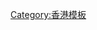 {{Navbox
|name = 香港動物
|title = 香港動物
|listclass = hlist

|group1 = 脊椎動物
|list1 = 
* [[香港哺乳動物列表|哺乳類]]
* [[香港鳥類列表|鳥類]]
* [[香港爬行動物列表|爬蟲類]]
* [[香港兩棲動物列表|兩棲類]]
* [[香港淡水魚類列表|淡水魚類]]

|group2 = 無脊椎動物
|list2 = 
* [[香港蝴蝶列表|蝴蝶]]
* [[香港蚊子列表|蚊子]]
* [[香港蜻蜓列表|蜻蜓]]
* [[香港竹節蟲列表|竹節蟲]]
* [[香港螳螂列表|螳螂]]
* [[香港飛蛾列表|飛蛾]]
* [[香港天牛列表|天牛]]
* [[香港直翅目動物列表|直翅目動物]]
* [[香港蜘蛛及蠍子列表|蜘蛛及蠍子]]
* [[香港蟹類列表|蟹類]]
* [[香港陸生蛞蝓列表|陸生蛞蝓]]
* [[香港陸生蝸牛列表|陸生蝸牛]]
}}<noinclude>
[[Category:香港模板]]
</noinclude>